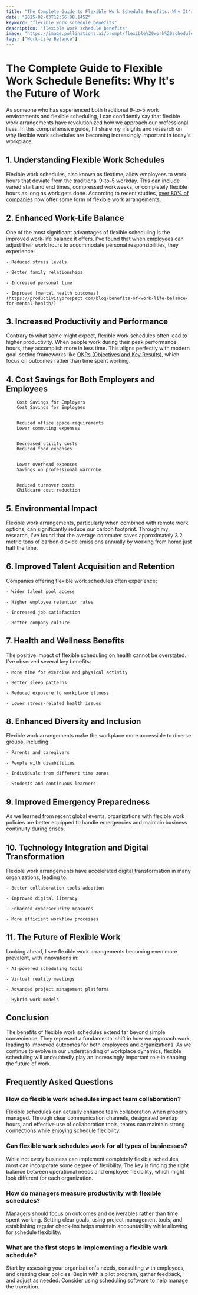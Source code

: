 ```yaml
---
title: "The Complete Guide to Flexible Work Schedule Benefits: Why It's the Future of Work"
date: "2025-02-03T12:56:08.145Z"
keyword: "flexible work schedule benefits"
description: "flexible work schedule benefits"
image: "https://image.pollinations.ai/prompt/flexible%20work%20schedule%20benefits%2C%20realistic%20photo%2C%20high%20quality%2C%204k?width=1024&height=1024&nologo=true"
tags: ["Work-Life Balance"]
---
```


# The Complete Guide to Flexible Work Schedule Benefits: Why It's the Future of Work


As someone who has experienced both traditional 9-to-5 work environments and flexible scheduling, I can confidently say that flexible work arrangements have revolutionized how we approach our professional lives. In this comprehensive guide, I'll share my insights and research on why flexible work schedules are becoming increasingly important in today's workplace.



## 1. Understanding Flexible Work Schedules


Flexible work schedules, also known as flextime, allow employees to work hours that deviate from the traditional 9-to-5 workday. This can include varied start and end times, compressed workweeks, or completely flexible hours as long as work gets done. According to recent studies, [over 80% of companies](https://productivityprospect.com/blog/benefits-of-flexible-work-arrangements/) now offer some form of flexible work arrangements.



## 2. Enhanced Work-Life Balance


One of the most significant advantages of flexible scheduling is the improved work-life balance it offers. I've found that when employees can adjust their work hours to accommodate personal responsibilities, they experience:




    - Reduced stress levels

    - Better family relationships

    - Increased personal time

    - Improved [mental health outcomes](https://productivityprospect.com/blog/benefits-of-work-life-balance-for-mental-health/)



## 3. Increased Productivity and Performance


Contrary to what some might expect, flexible work schedules often lead to higher productivity. When people work during their peak performance hours, they accomplish more in less time. This aligns perfectly with modern goal-setting frameworks like [OKRs (Objectives and Key Results)](https://productivityprospect.com/blog/benefits-of-using-the-okr-framework-for-goal-setting/), which focus on outcomes rather than time spent working.



## 4. Cost Savings for Both Employers and Employees



    
        Cost Savings for Employers
        Cost Savings for Employees
    
    
        Reduced office space requirements
        Lower commuting expenses
    
    
        Decreased utility costs
        Reduced food expenses
    
    
        Lower overhead expenses
        Savings on professional wardrobe
    
    
        Reduced turnover costs
        Childcare cost reduction
    




## 5. Environmental Impact


Flexible work arrangements, particularly when combined with remote work options, can significantly reduce our carbon footprint. Through my research, I've found that the average commuter saves approximately 3.2 metric tons of carbon dioxide emissions annually by working from home just half the time.



## 6. Improved Talent Acquisition and Retention


Companies offering flexible work schedules often experience:



    - Wider talent pool access

    - Higher employee retention rates

    - Increased job satisfaction

    - Better company culture



## 7. Health and Wellness Benefits


The positive impact of flexible scheduling on health cannot be overstated. I've observed several key benefits:



    - More time for exercise and physical activity

    - Better sleep patterns

    - Reduced exposure to workplace illness

    - Lower stress-related health issues



## 8. Enhanced Diversity and Inclusion


Flexible work arrangements make the workplace more accessible to diverse groups, including:



    - Parents and caregivers

    - People with disabilities

    - Individuals from different time zones

    - Students and continuous learners



## 9. Improved Emergency Preparedness


As we learned from recent global events, organizations with flexible work policies are better equipped to handle emergencies and maintain business continuity during crises.



## 10. Technology Integration and Digital Transformation


Flexible work arrangements have accelerated digital transformation in many organizations, leading to:



    - Better collaboration tools adoption

    - Improved digital literacy

    - Enhanced cybersecurity measures

    - More efficient workflow processes



## 11. The Future of Flexible Work


Looking ahead, I see flexible work arrangements becoming even more prevalent, with innovations in:



    - AI-powered scheduling tools

    - Virtual reality meetings

    - Advanced project management platforms

    - Hybrid work models



## Conclusion


The benefits of flexible work schedules extend far beyond simple convenience. They represent a fundamental shift in how we approach work, leading to improved outcomes for both employees and organizations. As we continue to evolve in our understanding of workplace dynamics, flexible scheduling will undoubtedly play an increasingly important role in shaping the future of work.



## Frequently Asked Questions


### How do flexible work schedules impact team collaboration?

Flexible schedules can actually enhance team collaboration when properly managed. Through clear communication channels, designated overlap hours, and effective use of collaboration tools, teams can maintain strong connections while enjoying schedule flexibility.



### Can flexible work schedules work for all types of businesses?

While not every business can implement completely flexible schedules, most can incorporate some degree of flexibility. The key is finding the right balance between operational needs and employee flexibility, which might look different for each organization.



### How do managers measure productivity with flexible schedules?

Managers should focus on outcomes and deliverables rather than time spent working. Setting clear goals, using project management tools, and establishing regular check-ins helps maintain accountability while allowing for schedule flexibility.



### What are the first steps in implementing a flexible work schedule?

Start by assessing your organization's needs, consulting with employees, and creating clear policies. Begin with a pilot program, gather feedback, and adjust as needed. Consider using scheduling software to help manage the transition.

